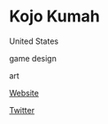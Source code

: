 # Kojo Kumah

<Location>

United States

</Location>

<Skills>

game design

art

</Skills>

<Personal>

[Website](http://www.kojokumah.com/)

[Twitter](https://twitter.com/KojoKumah)

</Personal>


